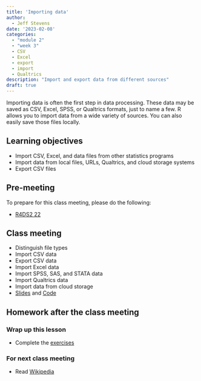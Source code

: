 ```yaml
---
title: 'Importing data'
author:
  - Jeff Stevens
date: '2023-02-08'
categories: 
  - "module 2"
  - "week 3"
  - CSV
  - Excel
  - export
  - import
  - Qualtrics
description: "Import and export data from different sources"
draft: true
---
```


Importing data is often the first step in data processing. These data may be saved as CSV, Excel, SPSS, or Qualtrics formats, just to name a few. R allows you to import data from a wide variety of sources. You can also easily save those files locally.

## Learning objectives

* Import CSV, Excel, and data files from other statistics programs
* Import data from local files, URLs, Qualtrics, and cloud storage systems
* Export CSV files

## Pre-meeting

To prepare for this class meeting, please do the following:

* [R4DS2 22](https://r4ds.hadley.nz/spreadsheets.html){target='_blank'}

## Class meeting

* Distinguish file types
* Import CSV data
* Export CSV data
* Import Excel data
* Import SPSS, SAS, and STATA data
* Import Qualtrics data
* Import data from cloud storage
* [Slides](../../slides/08_importing.qmd){target="_blank"} and [Code](../../code/08_importing.html){target="_blank"}

## Homework after the class meeting
### Wrap up this lesson

* Complete the [exercises](https://jeffreyrstevens.shinyapps.io/dpavir2023_08_importing/){target='_blank'}

### For next class meeting

* Read [Wikipedia](https://en.wikipedia.org/wiki/Data_validation){target='_blank'}
